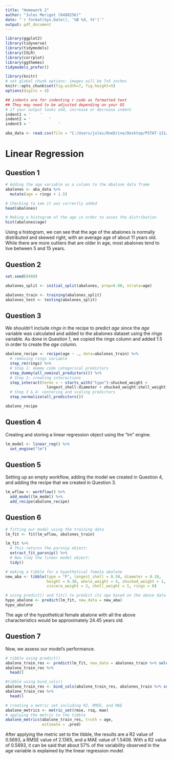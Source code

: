 ```yaml
---
title: "Homework 2"
author: "Jules Merigot (8488256)"
date: "`r format(Sys.Date(), '%B %d, %Y')`"
output: pdf_document
---
```


```r
library(ggplot2)
library(tidyverse)
library(tidymodels)
library(ISLR)
library(corrplot)
library(ggthemes)
tidymodels_prefer()

library(knitr)
# set global chunk options: images will be 7x5 inches
knitr::opts_chunk$set(fig.width=7, fig.height=5)
options(digits = 4)

## indents are for indenting r code as formatted text
## They may need to be adjusted depending on your OS
# if your output looks odd, increase or decrease indent
indent1 = '    '
indent2 = '        '
indent3 = '            '

aba_data <- read.csv(file = "C:/Users/jules/OneDrive/Desktop/PSTAT-131/data/abalone.csv")
```

```{=tex}
\begin{center}
PSTAT 131/231 Statistical Machine Learning - Fall 2022
\end{center}
```

# Linear Regression

## Question 1

```r
# Adding the age variable as a column to the Abalone data frame
abalones <- aba_data %>%
  mutate(age = rings + 1.5)

# Checking to see it was correctly added
head(abalones)

# Making a histogram of the age in order to asses the distribution
hist(abalones$age)
```

Using a histogram, we can see that the age of the abalones is normally distributed and skewed right, with an average age of about 11 years old. While there are more outliers that are older in age, most abalones tend to live between 5 and 15 years.

## Question 2

```r
set.seed(8488)

abalones_split <- initial_split(abalones, prop=0.80, strata=age)

abalones_train <- training(abalones_split)
abalones_test <- testing(abalones_split)
```

## Question 3

We shouldn't include *rings* in the recipe to predict *age* since the *age* variable was calculated and added to the abalones dataset using the *rings* variable. As done in Question 1, we copied the *rings* column and added 1.5 in order to create the *age* column.

```r
abalone_recipe <- recipe(age ~ ., data=abalones_train) %>%
  # removing rings variable
  step_rm(rings) %>%
  # Step 1: dummy code categorical predictors
  step_dummy(all_nominal_predictors()) %>% 
  # Step 2: creating interactions
  step_interact(terms = ~ starts_with("type"):shucked_weight + 
                  longest_shell:diameter + shucked_weight:shell_weight) %>%
  # Step 3 & 4: centering and scaling predictors
  step_normalize(all_predictors())

abalone_recipe
```

## Question 4

Creating and storing a linear regression object using the "lm" engine.

```r
lm_model <- linear_reg() %>% 
  set_engine("lm")
```

## Question 5

Setting up an empty workflow, adding the model we created in Question 4, and adding the recipe that we created in Question 3.

```r
lm_wflow <- workflow() %>% 
  add_model(lm_model) %>% 
  add_recipe(abalone_recipe)
```

## Question 6

```r
# fitting our model using the training data
lm_fit <- fit(lm_wflow, abalones_train)

lm_fit %>% 
  # This returns the parsnip object:
  extract_fit_parsnip() %>%  
  # Now tidy the linear model object:
  tidy()

# making a tibble for a hypothetical female abalone
new_aba <- tibble(type = "F", longest_shell = 0.50, diameter = 0.10, 
                  height = 0.30, whole_weight = 4, shucked_weight = 1, 
                  viscera_weight = 2, shell_weight = 1, rings = 0)

# using predict() and fit() to predict its age based on the above data
hypo_abalone <- predict(lm_fit, new_data = new_aba)
hypo_abalone
```
The age of the hypothetical female abalone with all the above characteristics
would be approximately 24.45 years old.

## Question 7

Now, we assess our model's performance.

```r
# tibble using predict()
abalone_train_res <- predict(lm_fit, new_data = abalones_train %>% select(-age))
abalone_train_res %>% 
  head()

#tibble using bind_cols()
abalone_train_res <- bind_cols(abalone_train_res, abalones_train %>% select(age))
abalone_train_res %>% 
  head()

# creating a metric set including R2, RMSE, and MAE
abalone_metrics <- metric_set(rmse, rsq, mae)
# applying the metric to the tibble
abalone_metrics(abalone_train_res, truth = age, 
                estimate = .pred)
```

After applying the metric set to the tibble, the results are a R2 value of 0.5693, a RMSE value of 2.1365, and a MAE value of 1.5406. With a R2 value of 0.5693, it can be said that about 57% of the variability observed in the age variable is explained by the linear regression model.
